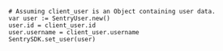 ```GDScript
# Assuming client_user is an Object containing user data.
var user := SentryUser.new()
user.id = client_user.id
user.username = client_user.username
SentrySDK.set_user(user)
```
